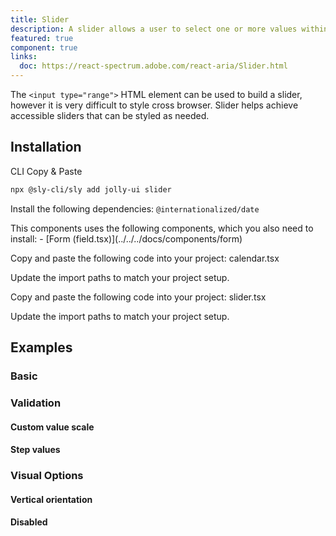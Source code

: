 ```yaml
---
title: Slider
description: A slider allows a user to select one or more values within a range.
featured: true
component: true
links:
  doc: https://react-spectrum.adobe.com/react-aria/Slider.html
---
```


The `<input type="range">` HTML element can be used to build a slider, however it is very difficult to style cross browser. Slider helps achieve accessible sliders that can be styled as needed.

<ComponentPreview name="slider-demo" />

## Installation

<Tabs defaultValue="cli">

<TabsList>
  <TabsTrigger value="cli">CLI</TabsTrigger>
  <TabsTrigger value="manual">Copy & Paste</TabsTrigger>
</TabsList>

<TabsContent value="cli">

```bash
npx @sly-cli/sly add jolly-ui slider
```

</TabsContent>

<TabsContent value="manual">

<Steps>

<Steps>

<Step>Install the following dependencies: `@internationalized/date`</Step>

<Step>
  This components uses the following components, which you also need to install:
  - [Form (field.tsx)](../../../docs/components/form)
</Step>

<Step>Copy and paste the following code into your project: calendar.tsx</Step>

<ComponentSource name="calendar" />

<Step>Update the import paths to match your project setup.</Step>

</Steps>

<Step>Copy and paste the following code into your project: slider.tsx</Step>

<ComponentSource name="slider" />

<Step>Update the import paths to match your project setup.</Step>

</Steps>

</TabsContent>

</Tabs>

## Examples

### Basic

<ComponentPreview name="slider-demo" />

### Validation

#### Custom value scale

<ComponentPreview name="slider-values" />

#### Step values

<ComponentPreview name="slider-step-values" />

### Visual Options

#### Vertical orientation

<ComponentPreview name="slider-vertical" />

#### Disabled

<ComponentPreview name="slider-disabled" />

